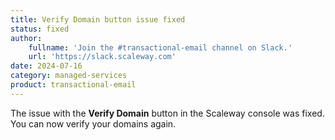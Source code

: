```yaml
---
title: Verify Domain button issue fixed
status: fixed
author:
    fullname: 'Join the #transactional-email channel on Slack.'
    url: 'https://slack.scaleway.com'
date: 2024-07-16
category: managed-services
product: transactional-email
---
```


The issue with the **Verify Domain** button in the Scaleway console was fixed. You can now verify your domains again.

